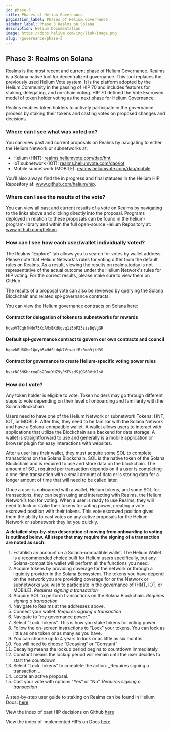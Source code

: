 ```yaml
---
id: phase-3
title: Phases of Helium Governance
pagination_label: Phases of Helium Governance
sidebar_label: Phase 3 Realms on Solana
description: Helium Documentation
image: https://docs.helium.com/img/link-image.png
slug: /governance/phase-3
---
```



<LegacyContentBanner />

## Phase 3: Realms on Solana

Realms is the most recent and current phase of Helium Governance. Realms is a Solana native tool for
decentralized governance. This tool replaces the previously used Helium Vote system. It is the
platform adopted by the Helium Community in the passing of HIP 70 and includes features for staking,
delegating, and on-chain voting. HIP 70 defined the Vote Escrowed model of token holder voting as
the next phase for Helium Governance.

Realms enables token holders to actively participate in the governance process by staking their
tokens and casting votes on proposed changes and decisions.

### Where can I see what was voted on?

You can view past and current proposals on Realms by navigating to either the Helium Network or
subnetworks at:

<!-- TODO: three column button for realms links -->

- Helium (HNT): [realms.heliumvote.com/dao/hnt](https://www.realms.heliumvote.com/dao/hnt)
- IoT subnetwork (IOT): [realms.heliumvote.com/dao/iot](https://www.realms.heliumvote.com/dao/iot)
- Mobile subnetwork (MOBILE):
  [realms.heliumvote.com/dao/mobile](https://www.realms.heliumvote.com/dao/mobile)

You’ll also always find the in progress and final statuses in the Helium HIP Repository at:
www.github.com/helium/hip.

### Where can I see the results of the vote?

You can view all past and current results of a vote on Realms by navigating to the links above and
clicking directly into the proposal. Programs deployed in relation to these proposals can be found
in the helium-program-library and within the full open-source Helium Repository at:
www.github.com/helium.

### How can I see how each user/wallet individually voted?

The Realms “Explore” tab allows you to search for votes by wallet address. Please note that Helium
Network's rules for voting differ from the default rules on Realms. As a result, viewing the results
on realms.today is not representative of the actual outcome under the Helium Network's rules for HIP
voting. For the correct results, please make sure to view them on GitHub.

The results of a proposal vote can also be reviewed by querying the Solana Blockchain and related
spl-governance contracts.

You can view the Helium governance contracts on Solana here:

<!-- TODO: make headings purple -->

#### Contract for delegation of tokens to subnetworks for rewards

```
hdaoVTCqhfHHo75XdAMxBKdUqvq1i5bF23sisBqVgGR
```

#### Default spl-governance contract to govern our own contracts and council

```
hgovkRU6Ghe1Qoyb54HdSLdqN7VtxaifBzRmh9jtd3S
```

#### Contract for governance to create Helium-specific voting power rules

```
hvsrNC3NKbcryqDs2DocYHZ9yPKEVzdSjQG6RVtK1s8
```

### How do I vote?

Any token holder is eligible to vote. Token holders may go through different steps to vote depending
on their level of onboarding and familiarity with the Solana Blockchain.

Users need to have one of the Helium Network or subnetwork Tokens: HNT, IOT, or MOBILE. After this,
they need to be familiar with the Solana Network and have a Solana-compatible wallet. A wallet
allows users to interact with applications that utilize the Blockchain as a backend for data
storage. A wallet is straightforward to use and generally is a mobile application or browser plugin
for easy interactions with websites.

After a user has their wallet, they must acquire some SOL to complete transactions on the Solana
Blockchain. SOL is the native token of the Solana Blockchain and is required to use and store data
on the blockchain. The amount of SOL required per transaction depends on if a user is completing a
one-time transaction with a small amount of data or is storing data for a longer amount of time that
will need to be called later.

Once a user is onboarded with a wallet, Helium tokens, and some SOL for transactions, they can begin
using and interacting with Realms, the Helium Network’s tool for voting. When a user is ready to use
Realms, they will need to lock or stake their tokens for voting power, creating a vote escrowed
position with their tokens. This vote escrowed position gives them the ability to cast votes on any
active proposals for the Helium Network or subnetwork they let you quickly.

**A detailed step-by-step description of moving from onboarding to voting is outlined below. All
steps that may require the signing of a transaction are noted as such:**

1. Establish an account on a Solana-compatible wallet. The Helium Wallet is a recommended choice
   built for Helium users specifically, but any Solana-compatible wallet will perform all the
   functions you need.
2. Acquire tokens by providing coverage for the network or through a liquidity provider in the
   Solana Ecosystem. The tokens you have depend on the network you are providing coverage for or the
   Network or subnetworks you wish to participate in the governance of (HNT, IOT, or MOBILE).
   _Requires signing a transaction_
3. Acquire SOL to perform transactions on the Solana Blockchain. _Requires signing a transaction_
4. Navigate to Realms at the addresses above.
5. Connect your wallet. _Requires signing a transaction_
6. Navigate to “my governance power.”
7. Select “Lock Tokens”. This is how you stake tokens for voting power.
8. Follow the on-screen instructions to “Lock” your tokens. You can lock as little as one token or
   as many as you have.
9. You can choose up to 4 years to lock or as little as six months.
10. You will need to choose “Decaying” or “Constant”
11. Decaying means the lockup period begins to countdown immediately.
12. Constant means the lockup period will remain until the user decides to start the countdown.
13. Select “Lock Tokens” to complete the action. _Requires signing a transaction _
14. Locate an active proposal.
15. Cast your vote with options “Yes” or “No”. _Requires signing a transaction_

A step-by-step user guide to staking on Realms can be found in Helium Docs:
[here](/governance/realms)

View the index of past HIP decisions on Github
[here](https://github.com/helium/HIP#helium-improvement-proposals-hip)

View the index of implemented HIPs on Docs [here](https://docs.helium.com/hip#implemented-hips)
